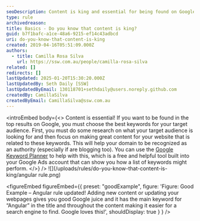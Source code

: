 ```yaml
---
seoDescription: Content is king and essential for being found on Google! Focus on making great content related to your target audience's keywords and use tools like Google Keyword Planner to help.
type: rule
archivedreason:
title: Basics - Do you know that content is king?
guid: b7f1bafc-a1ce-48a6-9215-ef14c43adbcd
uri: do-you-know-that-content-is-king
created: 2019-04-16T05:51:09.000Z
authors:
  - title: Camilla Rosa Silva
    url: https://ssw.com.au/people/camilla-rosa-silva
related: []
redirects: []
lastUpdated: 2025-01-20T15:30:20.000Z
lastUpdatedBy: Seth Daily [SSW]
lastUpdatedByEmail: 130118701+sethdaily@users.noreply.github.com
createdBy: CamillaSilva
createdByEmail: CamillaSilva@ssw.com.au
---
```


<introEmbed
  body={<>
Content is essential! If you want to be found in the top results on Google, you must choose the best keywords for your target audience. First, you must do some research on what your target audience is looking for and then focus on making great content for your website that is related to these keywords. This will help your domain to be recognized as an authority (especially if are blogging too). You can use the [Google Keyword Planner](https://ads.google.com/intl/en_au/home/tools/keyword-planner/) to help with this, which is a free and helpful tool built into your Google Ads account that can show you how a list of keywords might perform.
  </>}
/>
![](/uploads/rules/do-you-know-that-content-is-king/angular rule.png)

<figureEmbed figureEmbed={{
  preset: "goodExample",
  figure: 'Figure: Good Example – Angular rule updated! Adding new content or updating your webpages gives you good Google juice and it has the main keyword for “Angular” in the title and throughout the content making it easier for a search engine to find. Google loves this!',
  shouldDisplay: true
} } />

